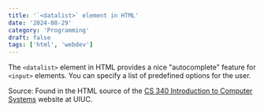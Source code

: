 ```yaml
---
title: '`<datalist>` element in HTML'
date: '2024-08-29'
category: 'Programming'
draft: false
tags: ['html', 'webdev']
---
```


The `<datalist>` element in HTML provides a nice "autocomplete" feature for `<input>` elements. You can specify a list of predefined options for the user.

Source: Found in the HTML source of the [CS 340 Introduction to Computer Systems](https://courses.grainger.illinois.edu/cs340/fa2024/) website at UIUC.

